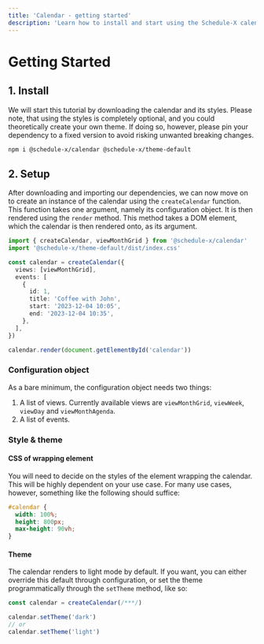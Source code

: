 ```yaml
---
title: 'Calendar - getting started'
description: 'Learn how to install and start using the Schedule-X calendar'
---
```


# Getting Started

## 1. Install

We will start this tutorial by downloading the calendar and its styles. Please note, that using the
styles is completely optional, and you could theoretically create your own
theme. If doing so, however, please pin your dependency to a fixed version to avoid risking unwanted breaking changes.

```bash copy
npm i @schedule-x/calendar @schedule-x/theme-default
```

## 2. Setup

After downloading and importing our dependencies, we can now move on to create an instance of the calendar using the
`createCalendar` function. This function takes one argument, namely its configuration object. It is then rendered
using the `render` method. This method takes a DOM element, which the calendar is then rendered onto, as its argument.

```ts
import { createCalendar, viewMonthGrid } from '@schedule-x/calendar'
import '@schedule-x/theme-default/dist/index.css'

const calendar = createCalendar({
  views: [viewMonthGrid],
  events: [
    {
      id: 1,
      title: 'Coffee with John',
      start: '2023-12-04 10:05',
      end: '2023-12-04 10:35',
    },
  ],
})

calendar.render(document.getElementById('calendar'))
```

### Configuration object

As a bare minimum, the configuration object needs two things:

1. A list of views. Currently available views are `viewMonthGrid`,
   `viewWeek`, `viewDay` and `viewMonthAgenda`.
2. A list of events.

### Style & theme

#### CSS of wrapping element

You will need to decide on the styles of the element wrapping the calendar. This will be highly dependent on
your use case. For many use cases, however, something like the following should suffice:

```css
#calendar {
  width: 100%;
  height: 800px;
  max-height: 90vh;
}
```

#### Theme

The calendar renders to light mode by default. If you want, you can either override this default through configuration,
or set the theme programmatically
through the `setTheme` method, like so:

```ts
const calendar = createCalendar(/***/)

calendar.setTheme('dark')
// or
calendar.setTheme('light')
```
